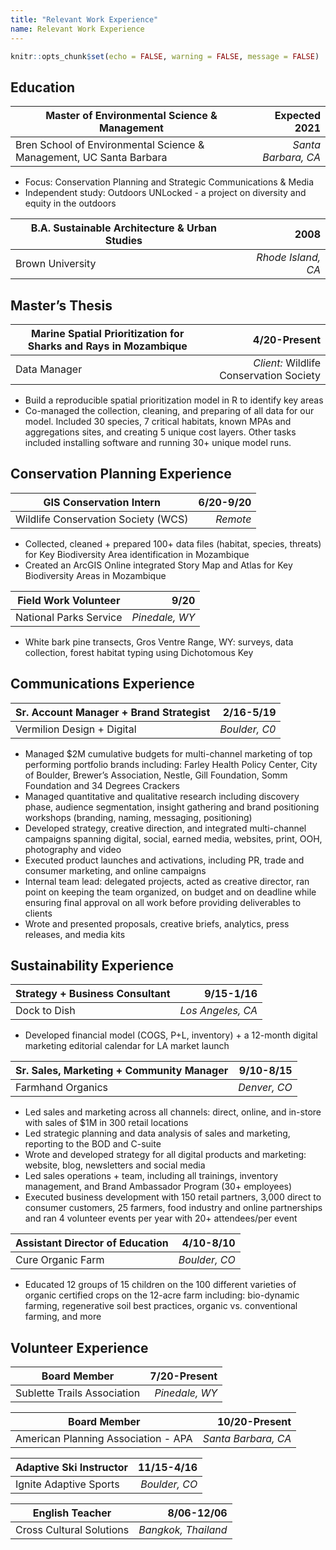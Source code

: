 ```yaml
---
title: "Relevant Work Experience"
name: Relevant Work Experience
---
```


```r
knitr::opts_chunk$set(echo = FALSE, warning = FALSE, message = FALSE)
```

## Education

+---------------------------------------------------------------------+---------------------+
| Master of Environmental Science & Management                        | Expected 2021       |
+=====================================================================+====================:+
| Bren School of Environmental Science & Management, UC Santa Barbara | *Santa Barbara, CA* |
+---------------------------------------------------------------------+---------------------+

-   Focus: Conservation Planning and Strategic Communications & Media
-   Independent study: Outdoors UNLocked - a project on diversity and equity in the outdoors

| B.A. Sustainable Architecture & Urban Studies |               2008 |
|-----------------------------------------------|-------------------:|
| Brown University                              | *Rhode Island, CA* |

## Master's Thesis

+-----------------------------------------------------------------+-----------------------------------------+
| Marine Spatial Prioritization for Sharks and Rays in Mozambique | 4/20-Present                            |
+=================================================================+========================================:+
| Data Manager                                                    | *Client:* Wildlife Conservation Society |
+-----------------------------------------------------------------+-----------------------------------------+

-   Build a reproducible spatial prioritization model in R to identify key areas
-   Co-managed the collection, cleaning, and preparing of all data for our model. Included 30 species, 7 critical habitats, known MPAs and aggregations sites, and creating 5 unique cost layers. Other tasks included installing software and running 30+ unique model runs.

## Conservation Planning Experience

| GIS Conservation Intern             | 6/20-9/20 |
|-------------------------------------|----------:|
| Wildlife Conservation Society (WCS) |  *Remote* |

-   Collected, cleaned + prepared 100+ data files (habitat, species, threats) for Key Biodiversity Area identification in Mozambique
-   Created an ArcGIS Online integrated Story Map and Atlas for Key Biodiversity Areas in Mozambique


| Field Work Volunteer  |           9/20 |
|------------------------|---------------:|
| National Parks Service | *Pinedale, WY* |

-   White bark pine transects, Gros Ventre Range, WY: surveys, data collection, forest habitat typing using Dichotomous Key

## Communications Experience

| Sr. Account Manager + Brand Strategist |           2/16-5/19 |
|----------------------------|--------------------:|
| Vermilion Design + Digital         | *Boulder, C0* |

-   Managed $2M cumulative budgets for multi-channel marketing of top performing portfolio brands including: Farley Health Policy Center, City of Boulder, Brewer’s Association, Nestle, Gill Foundation, Somm Foundation and 34 Degrees Crackers 
-   Managed quantitative and qualitative research including discovery phase, audience segmentation, insight gathering and brand positioning workshops (branding, naming, messaging, positioning)
-   Developed strategy, creative direction, and integrated multi-channel campaigns spanning digital, social, earned media, websites, print, OOH, photography and video
-   Executed product launches and activations, including PR, trade and consumer marketing, and online campaigns
-   Internal team lead: delegated projects, acted as creative director, ran point on keeping the team organized, on budget and on deadline while ensuring final approval on all work before providing deliverables to clients
-   Wrote and presented proposals, creative briefs, analytics, press releases, and media kits

## Sustainability Experience

| Strategy + Business Consultant |           9/15-1/16 |
|----------------------------|--------------------:|
| Dock to Dish         | *Los Angeles, CA* |

-   Developed financial model (COGS, P+L, inventory) + a 12-month digital marketing editorial calendar for LA market launch 
 

| Sr. Sales, Marketing + Community Manager |           9/10-8/15 |
|----------------------------|--------------------:|
| Farmhand Organics         | *Denver, CO* |

-   Led sales and marketing across all channels: direct, online, and in-store with sales of $1M in 300 retail locations 
-   Led strategic planning and data analysis of sales and marketing, reporting to the BOD and C-suite 
-   Wrote and developed strategy for all digital products and marketing: website, blog, newsletters and social media 
-   Led sales operations + team, including all trainings, inventory management, and Brand Ambassador Program (30+ employees)
-   Executed business development with 150 retail partners, 3,000 direct to consumer customers, 25 farmers, food industry and online partnerships and ran 4 volunteer events per year with 20+ attendees/per event

| Assistant Director of Education |           4/10-8/10 |
|----------------------------|--------------------:|
| Cure Organic Farm         | *Boulder, CO* |

-   Educated 12 groups of 15 children on the 100 different varieties of organic certified crops on the 12-acre farm including: bio-dynamic farming, regenerative soil best practices, organic vs. conventional farming, and more 
 


## Volunteer Experience

|Board Member                       |          7/20-Present |
|------------------------------|--------------------:|
| Sublette Trails Association    | *Pinedale, WY* |

|Board Member                     |           10/20-Present |
|----------------------------------|----------------------:|
| American Planning Association - APA | *Santa Barbara, CA* |

|Adaptive Ski Instructor          |        11/15-4/16 |
|-------------------------------|-----------------:|
| Ignite Adaptive Sports | *Boulder, CO* |

|English Teacher                |        8/06-12/06 |
|-----------------------|-----------------:|
| Cross Cultural Solutions | *Bangkok, Thailand* |
